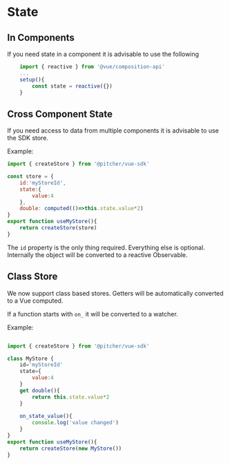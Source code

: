 
<Meta title="Documentation/State" />

# State

## In Components

If you need state in a component it is advisable to use the following

```javascript
    import { reactive } from '@vue/composition-api'
    ...
    setup(){
        const state = reactive({})
    }
```

## Cross Component State

If you need access to data from multiple components it is advisable to 
use the SDK store.

Example:
```javascript
import { createStore } from '@pitcher/vue-sdk'

const store = {
    id:'myStoreId',
    state:{
        value:4
    },
    double: computed(()=>this.state.value*2)
}
export function useMyStore(){
    return createStore(store)
}

```

The `id` property is the only thing required. Everything else is optional. Internally the object
will be converted to a reactive Observable.

Class Store
---

We now support class based stores. Getters will be automatically converted
to a Vue computed.

If a function starts with `on_` it will be converted to a watcher.

Example:

```javascript

import { createStore } from '@pitcher/vue-sdk'

class MyStore {
    id='myStoreId'
    state={
        value:4
    }
    get double(){
        return this.state.value*2
    }
    
    on_state_value(){
        console.log('value changed')
    }
}
export function useMyStore(){
    return createStore(new MyStore())
}
```
